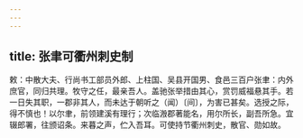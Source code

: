 ```yaml
---
---
---
```

title: 张聿可衢州刺史制
---



敕：中散大夫、行尚书工部员外郎、上柱国、吴县开国男、食邑三百户张聿：内外庶官，同归共理。牧守之任，最亲吾人。盖驰张举措由其心，赏罚威福悬其手。若一日失其职，一郡非其人，而未达于朝听之（闻）〔间〕，为害已甚矣。选授之际，得不慎也！以尔聿，前领建溪有理行；次临溵郡著能名，用尔所长，副吾所急。宜辍郎署，往颁诏条。来暮之声，伫入吾耳。可使持节衢州刺史，散官、勋如故。